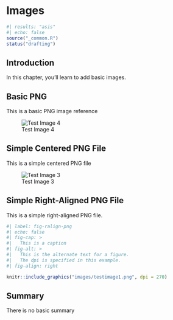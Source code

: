 # Images {#sec-images}

```r
#| results: "asis"
#| echo: false
source("_common.R")
status("drafting")
```

## Introduction

In this chapter, you'll learn to add basic images.

## Basic PNG

This is a basic PNG image reference

![Test Image 4](images/testimage4.png)

## Simple Centered PNG File

This is a simple centered PNG file

![Test Image 3](images/testimage3.png){width=50%, fig-align="center"}


## Simple Right-Aligned PNG File

This is a simple right-aligned PNG file.

```r
#| label: fig-ralign-png
#| echo: false
#| fig-cap: > 
#|   This is a caption
#| fig-alt: > 
#|   This is the alternate text for a figure.
#|   The dpi is specified in this example.
#| fig-align: right

knitr::include_graphics("images/testimage1.png", dpi = 270)
```

## Summary

There is no basic summary